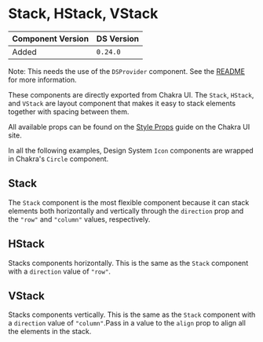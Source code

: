 

<Meta title="Components/Chakra Exports/Layout/Stack, HStack, VStack" />

# Stack, HStack, VStack

| Component Version | DS Version |
| ----------------- | ---------- |
| Added             | `0.24.0`   |

Note: This needs the use of the `DSProvider` component. See the
[README](https://nypl.github.io/nypl-design-system/reservoir/v1/?path=/story/chakra-ui--page#dsprovider)
for more information.

These components are directly exported from Chakra UI. The `Stack`, `HStack`,
and `VStack` are layout component that makes it easy to stack elements together
with spacing between them.

All available props can be found on the [Style Props](https://chakra-ui.com/docs/features/style-props)
guide on the Chakra UI site.

In all the following examples, Design System `Icon` components are wrapped in
Chakra's `Circle` component.

## Stack

The `Stack` component is the most flexible component because it can stack
elements both horizontally and vertically through the `direction` prop and the
`"row"` and `"column"` values, respectively.

<Canvas>
  <Stack direction="column" spacing="s">
    <Circle size="50px" borderColor="ui.black" borderWidth="1px">
      <Icon name="errorFilled" size="large" />
    </Circle>
    <Circle size="50px" borderColor="ui.black" borderWidth="1px">
      <Icon name="errorOutline" size="large" />
    </Circle>
    <Circle size="50px" borderColor="ui.black" borderWidth="1px">
      <Icon name="check" size="large" />
    </Circle>
  </Stack>
</Canvas>

## HStack

Stacks components horizontally. This is the same as the `Stack` component with
a `direction` value of `"row"`.

<Canvas>
  <HStack spacing="s">
    <Circle size="50px" borderColor="ui.black" borderWidth="1px">
      <Icon name="errorFilled" size="large" />
    </Circle>
    <Circle size="50px" borderColor="ui.black" borderWidth="1px">
      <Icon name="errorOutline" size="large" />
    </Circle>
    <Circle size="50px" borderColor="ui.black" borderWidth="1px">
      <Icon name="check" size="large" />
    </Circle>
  </HStack>
</Canvas>

## VStack

Stacks components vertically. This is the same as the `Stack` component with
a `direction` value of `"column"`.Pass in a value to the `align` prop to align
all the elements in the stack.

<Canvas>
  <VStack align="left" spacing="s">
    <Circle size="50px" borderColor="ui.black" borderWidth="1px">
      <Icon name="errorFilled" size="large" />
    </Circle>
    <Circle size="50px" borderColor="ui.black" borderWidth="1px">
      <Icon name="errorOutline" size="large" />
    </Circle>
    <Circle size="50px" borderColor="ui.black" borderWidth="1px">
      <Icon name="check" size="large" />
    </Circle>
  </VStack>
</Canvas>
